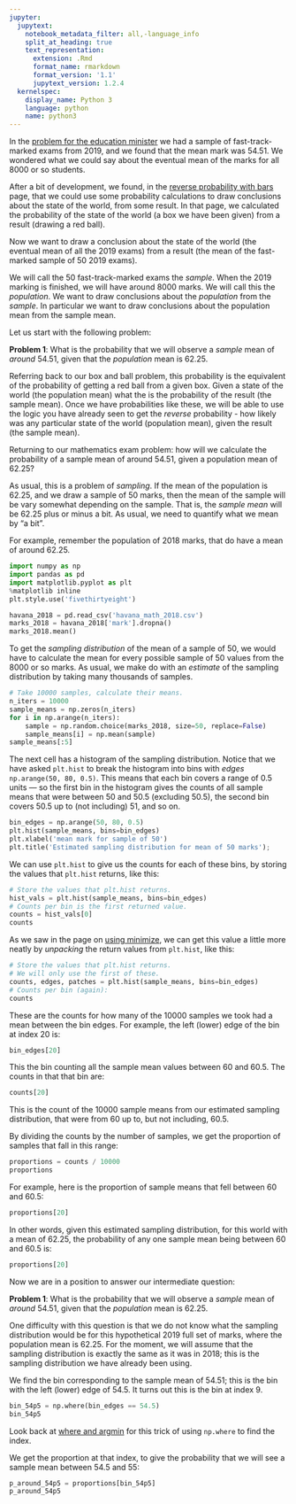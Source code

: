 ```yaml
---
jupyter:
  jupytext:
    notebook_metadata_filter: all,-language_info
    split_at_heading: true
    text_representation:
      extension: .Rmd
      format_name: rmarkdown
      format_version: '1.1'
      jupytext_version: 1.2.4
  kernelspec:
    display_name: Python 3
    language: python
    name: python3
---
```


In the [problem for the education minister]({{ site.baseurl
}}/chapters/10/havana_math) we had a sample of fast-track-marked exams from
2019, and we found that the mean mark was 54.51.  We wondered what we could say
about the eventual mean of the marks for all 8000 or so students.

After a bit of development, we found, in the [reverse probability with bars]({{
site.baseurl }}/chapters/10/bayes_bars) page, that we could use some
probability calculations to draw conclusions about the state of the world, from
some result.  In that page, we calculated the probability of the state of the
world (a box we have been given) from a result (drawing a red ball).

Now we want to draw a conclusion about the state of the world (the eventual
mean of all the 2019 exams) from a result (the mean of the fast-marked sample
of 50 2019 exams).

We will call the 50 fast-track-marked exams the *sample*.  When the 2019
marking is finished, we will have around 8000 marks.  We will call this the
*population*.  We want to draw conclusions about the *population* from the
*sample*.   In particular we want to draw conclusions about the population mean
from the sample mean.

Let us start with the following problem:

**Problem 1**: What is the probability that we will observe a *sample* mean of
*around* 54.51, given that the *population* mean is 62.25.

Referring back to our box and ball problem, this probability is the equivalent
of the probability of getting a red ball from a given box.  Given a state of
the world (the population mean) what the is the probability of the result (the
sample mean).  Once we have probabilities like these, we will be able to use
the logic you have already seen to get the *reverse* probability - how likely
was any particular state of the world (population mean), given the result (the
sample mean).

Returning to our mathematics exam problem: how will we calculate the
probability of a sample mean of around 54.51, given a population mean of 62.25?

As usual, this is a problem of *sampling*.  If the mean of the population is
62.25, and we draw a sample of 50 marks, then the mean of the sample will be
vary somewhat depending on the sample. That is, the *sample mean* will be 62.25
plus or minus a bit.  As usual, we need to quantify what we mean by "a bit".


For example, remember the population of 2018 marks, that do have a mean of
around 62.25.

```python
import numpy as np
import pandas as pd
import matplotlib.pyplot as plt
%matplotlib inline
plt.style.use('fivethirtyeight')
```

```python
havana_2018 = pd.read_csv('havana_math_2018.csv')
marks_2018 = havana_2018['mark'].dropna()
marks_2018.mean()
```

To get the *sampling distribution* of the mean of a sample of 50, we would have
to calculate the mean for every possible sample of 50 values from the 8000 or
so marks.  As usual, we make do with an *estimate* of the sampling distribution
by taking many thousands of samples.

```python
# Take 10000 samples, calculate their means.
n_iters = 10000
sample_means = np.zeros(n_iters)
for i in np.arange(n_iters):
    sample = np.random.choice(marks_2018, size=50, replace=False)
    sample_means[i] = np.mean(sample)
sample_means[:5]
```

The next cell has a histogram of the sampling distribution.  Notice that we
have asked `plt.hist` to break the histogram into bins with *edges*
`np.arange(50, 80, 0.5)`.  This means that each bin covers a range of 0.5 units
--- so the first bin in the histogram gives the counts of all sample means that
were between 50 and 50.5 (excluding 50.5), the second bin covers 50.5 up to
(not including) 51, and so on.

```python
bin_edges = np.arange(50, 80, 0.5)
plt.hist(sample_means, bins=bin_edges)
plt.xlabel('mean mark for sample of 50')
plt.title('Estimated sampling distribution for mean of 50 marks');
```

We can use `plt.hist` to give us the counts for each of these bins, by storing the values that `plt.hist` returns, like this:

```python
# Store the values that plt.hist returns.
hist_vals = plt.hist(sample_means, bins=bin_edges)
# Counts per bin is the first returned value.
counts = hist_vals[0]
counts
```

As we saw in the page on [using minimize]({{ site.baseurl
}}/chapters/08/using_minimize#unpacking), we can get this value a little more
neatly by *unpacking* the return values from `plt.hist`, like this:

```python
# Store the values that plt.hist returns.
# We will only use the first of these.
counts, edges, patches = plt.hist(sample_means, bins=bin_edges)
# Counts per bin (again):
counts
```

These are the counts for how many of the 10000 samples we took had a mean
between the bin edges.  For example, the left (lower) edge of the bin at index
20 is:

```python
bin_edges[20]
```

This the bin counting all the sample mean values between 60 and 60.5.  The
counts in that that bin are:

```python
counts[20]
```

This is the count of the 10000 sample means from our estimated sampling
distribution, that were from 60 up to, but not including, 60.5.

By dividing the counts by the number of samples, we get the proportion of
samples that fall in this range:

```python
proportions = counts / 10000
proportions
```

For example, here is the proportion of sample means that fell between 60 and 60.5:

```python
proportions[20]
```

In other words, given this estimated sampling distribution, for this world with
a mean of 62.25, the probability of any one sample mean being between 60 and
60.5 is:

```python
proportions[20]
```

Now we are in a position to answer our intermediate question:

**Problem 1**: What is the probability that we will observe a *sample* mean of
*around* 54.51, given that the *population* mean is 62.25.

One difficulty with this question is that we do not know what the sampling
distribution would be for this hypothetical 2019 full set of marks, where the
population mean is 62.25.  For the moment, we will assume that the sampling
distribution is exactly the same as it was in 2018; this is the sampling
distribution we have already been using.

We find the bin corresponding to the sample mean of 54.51; this is the bin with
the left (lower) edge of 54.5.   It turns out this is the bin at index 9.

```python
bin_54p5 = np.where(bin_edges == 54.5)
bin_54p5
```

Look back at [where and argmin]({{ site.baseurl
}}/chapters/08/where_and_argmin) for this trick of using `np.where` to find the
index.

We get the proportion at that index, to give the probability that we will see a
sample mean between 54.5 and 55:

```python
p_around_54p5 = proportions[bin_54p5]
p_around_54p5
```
